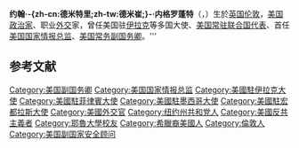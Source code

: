 {{BLP unsourced|time=2020-12-06T12:20:21+00:00}}
{{noteTA
|T=zh-tw:約翰·尼格羅龐提;zh-cn:约翰·内格罗蓬特;zh-hk:約翰·內格羅蓬特;
|G1=人名
|1=zh-tw:尼格羅龐提;zh-cn:内格罗蓬特;zh-hk:內格羅蓬特;
}}
{{Infobox officeholder
| name = 約翰·迪米特里·內格羅蓬特
| image = John Negroponte official portrait.jpg
| office = {{US}}[[美國副國務卿|副國務卿]]
| president = [[喬治·沃克·布什|喬治·沃克·布什]]<br>[[巴拉克·奧巴馬|巴拉克·奧巴馬]]
| term_start = 2007年2月27日
| term_end = 2009年1月23日
| predecessor = [[羅伯特·佐利克|羅伯特·佐利克]]
| office1 = {{US}}第1任[[國家情報總監|國家情報總監]]
| president1 = [[喬治·沃克·布什|喬治·沃克·布什]]
| term_start1 = 2005年4月21日
| term_end1 = 2007年2月13日
| successor1 = {{le|約翰·麥可·麥康奈爾|John Michael McConnell}}
| office2 = {{US}}駐[[伊拉克|伊拉克]][[特命全權大使|特命全權大使]]
| president2 = [[喬治·沃克·布什|喬治·沃克·布什]]
| term_start2 = 2004年7月29日
| term_end2 = 2005年3月17日
| predecessor2 = 
| successor2 = [[扎勒米·哈利勒扎德|扎勒米·哈利勒扎德]]
| office3 = {{US}}第23任[[美国常驻联合国代表列表|駐聯合國大使]]
| president3 = [[喬治·沃克·布什|喬治·沃克·布什]]
| term_start3 = 2001年9月19日
| term_end3 = 2004年6月23日
| predecessor3 = [[郭明瀚|郭明瀚]]（代理）
| successor3 = {{le|約翰·C·丹福斯|John Danforth}}
| office4 = {{US}}駐[[菲律宾|菲律宾]][[特命全權大使|特命全權大使]]
| president4 = [[比爾·克林頓|比爾·克林頓]]
| term_start4 = 1993年10月26日
| term_end4 = 1996年8月5日
| predecessor4 = [[索樂文|索樂文]]
| successor4 = {{le|托馬斯·C·赫伯德|Thomas C. Hubbard}}
| office5 = {{US}}駐[[墨西哥|墨西哥]][[特命全權大使|特命全權大使]]
| president5 = [[喬治·赫伯特·沃克·布什|喬治·赫伯特·沃克·布什]]<br>[[比爾·克林頓|比爾·克林頓]]
| term_start5 = 1989年7月3日
| term_end5 = 1993年9月5日
| predecessor5 = {{le|小查爾斯·J·菲利德|Charles J. Pilliod Jr.}}
| successor5 = {{le|詹姆斯·羅伯特·琼斯|James R. Jones}}
| office6 = {{US}}[[美国副国家安全顾问|副國家安全顧問]]
| president6 = [[羅納德·里根|羅納德·里根]]
| term_start6 = 1987年11月23日
| term_end6 = 1989年1月20日
| predecessor6 = [[科林·鮑威爾|科林·鮑威爾]]
| successor6 = [[羅伯特·蓋茨|羅伯特·蓋茨]]
| office8 = {{US}}駐[[洪都拉斯|洪都拉斯]][[特命全權大使|特命全權大使]]
| president8 = [[羅納德·里根|羅納德·里根]]
| term_start8 = 1981年11月11日
| term_end8 = 1985年5月30日
| predecessor8 = {{le|傑克·R·賓斯|Jack R. Binns}}
| successor8 = {{le|約翰·阿瑟·費爾希|John Arthur Ferch}}
| birth_name = 約翰·迪米特里·內格羅蓬特
| birth_date = {{birth date and age|1939|7|21}}
| birth_place = {{GBR}}[[倫敦|倫敦]]
| party = {{GOP}}
| education = [[耶魯大學|耶魯大學]]<br>[[哈佛大學|哈佛大學]]
| native_name = John Dimitri Negroponte
| nationality = {{US}}
}}

'''约翰·-{zh-cn:德米特里;zh-tw:德米崔;}-·内格罗蓬特'''（{{lang-en|'''John Dimitri Negroponte'''}}，{{bd|1939年|7月21日|catidx=}}）生於[[英国|英国]][[伦敦|伦敦]]，[[美国|美国]][[政治家|政治家]]、职业[[外交|外交]]家，曾任美国驻[[伊拉克|伊拉克]]等多国大使、[[美国常驻联合国代表列表|美国常驻联合国代表]]、首任[[國家情報總監|美国国家情报总监]]、[[美國副國務卿|美国常务副国务卿]]。'''

{{s-start}}
{{s-dip}}
{{succession box | title = [[美国驻洪都拉斯大使|美国驻洪都拉斯大使]] | years = 1981年-1985年 | before = [[杰克·R·宾斯|杰克·R·宾斯]]<br>（Jack R. Binns） | after = [[约翰·阿瑟·费尔希|约翰·阿瑟·费尔希]]<br>（John Arthur Ferch）}}
{{succession box | before = [[小查尔斯·J·菲利德|小查尔斯·J·菲利德]]<br>（Charles J. Pilliod, Jr.）|title = [[美国驻墨西哥大使|美国驻墨西哥大使]] | years = 1989年-1993年 | after = [[詹姆斯·罗伯特·琼斯|詹姆斯·罗伯特·琼斯]]<br>（James Robert Jones）}}
{{succession box | before = [[理查德·H·所罗门|理查德·H·所罗门]]<br>（Richard H. Solomon） | title = [[美国驻菲律宾大使|美国驻菲律宾大使]]|years = 1993年-1996年|after =  [[托马斯·C·哈伯德|托马斯·C·哈伯德]]<br>（Thomas C. Hubbard） }}
{{succession box | before = [[理查德·霍布魯克|-{zh-tw:李察·郝爾布魯克;zh-cn:理乍得·霍布鲁克;zh-hant:理查德·霍布魯克;zh-hk:李察·霍爾布魯克;}-]]|title = [[美国常驻联合国代表|美国常驻联合国代表]] | years = 2001年-2004年 | after = [[约翰·丹福斯|约翰·丹福斯]]<br>（John Danforth）}}
{{succession box | before = [[保罗·布雷默|L·保罗·布雷默]]| title = [[美国驻伊拉克大使|美国驻伊拉克大使]]|years = 2004年-2005年|after = [[扎勒米·哈利勒扎德|扎勒米·哈利勒扎德]]<br>（Zalmay Khalilzad） }}
{{s-legal}}
{{succession box | before = [[科林·鲍威尔|科林·鲍威尔]]|title = [[美国副国家安全顾问|美国副国家安全顾问]] | years = 1987年-1989年 | after = [[罗伯特·盖茨|罗伯特·盖茨]]}}
{{s-gov}}
{{succession box | before = [[波特·戈斯|波特·戈斯]]|title = [[美国国家情报总监|美国国家情报总监]] | years = 2005年-2007年 | after = [[约翰·迈克尔·麦康奈尔|约翰·迈克尔·麦康奈尔]]<br>（John Michael McConnell）}}
{{s-off}}
{{succession box | before = [[罗伯特·佐利克|罗伯特·佐利克]] | title = [[美国常务副国务卿|美国常务副国务卿]] | years = 2007年-2009年 | after = [[詹姆斯·斯坦伯格|詹姆斯·斯坦伯格]]和[[雅各布·卢|雅各布·卢]] <br> （James Steinberg & Jacob Lew）}}
{{end}}

== 参考文献 ==
{{reflist}}

{{美国常驻联合国代表}}
{{Authority control}}
{{DEFAULTSORT:Negroponte, John}}
[[Category:美国副国务卿|Category:美国副国务卿]]
[[Category:美国国家情报总监|Category:美国国家情报总监]]
[[Category:美國駐伊拉克大使|Category:美國駐伊拉克大使]]
[[Category:美國駐菲律賓大使|Category:美國駐菲律賓大使]]
[[Category:美國駐墨西哥大使|Category:美國駐墨西哥大使]]
[[Category:美國駐宏都拉斯大使|Category:美國駐宏都拉斯大使]]
[[Category:美國外交官|Category:美國外交官]]
[[Category:纽约州共和党人|Category:纽约州共和党人]]
[[Category:美國反共主義者|Category:美國反共主義者]]
[[Category:耶魯大學校友|Category:耶魯大學校友]]
[[Category:希臘裔美國人|Category:希臘裔美國人]]
[[Category:倫敦人|Category:倫敦人]]
[[Category:美国副国家安全顾问|Category:美国副国家安全顾问]]